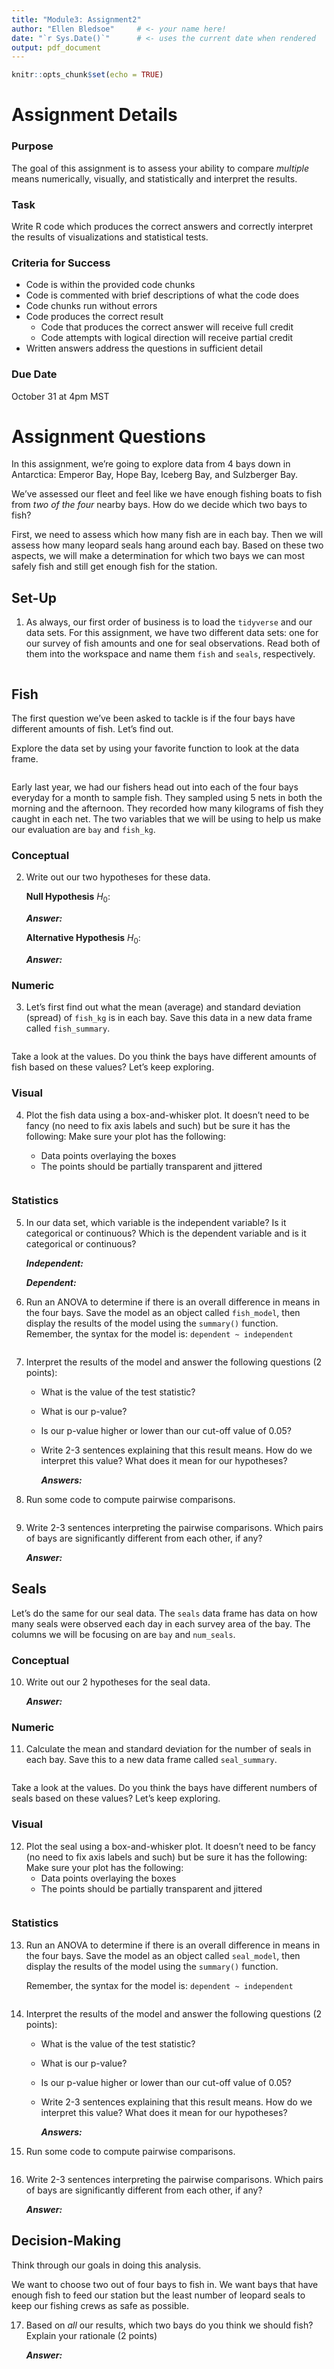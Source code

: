 ```yaml
---
title: "Module3: Assignment2"
author: "Ellen Bledsoe"     # <- your name here!
date: "`r Sys.Date()`"      # <- uses the current date when rendered
output: pdf_document
---
```


```r
knitr::opts_chunk$set(echo = TRUE)
```

# Assignment Details

### Purpose

The goal of this assignment is to assess your ability to compare *multiple* means numerically, visually, and statistically and interpret the results.

### Task

Write R code which produces the correct answers and correctly interpret the results of visualizations and statistical tests.

### Criteria for Success

-   Code is within the provided code chunks
-   Code is commented with brief descriptions of what the code does
-   Code chunks run without errors
-   Code produces the correct result
    -   Code that produces the correct answer will receive full credit
    -   Code attempts with logical direction will receive partial credit
-   Written answers address the questions in sufficient detail

### Due Date

October 31 at 4pm MST

# Assignment Questions

In this assignment, we're going to explore data from 4 bays down in Antarctica: Emperor Bay, Hope Bay, Iceberg Bay, and Sulzberger Bay.

We've assessed our fleet and feel like we have enough fishing boats to fish from *two of the four* nearby bays. How do we decide which two bays to fish?

First, we need to assess which how many fish are in each bay. Then we will assess how many leopard seals hang around each bay. Based on these two aspects, we will make a determination for which two bays we can most safely fish and still get enough fish for the station.

## Set-Up

1.  As always, our first order of business is to load the `tidyverse` and our data sets. For this assignment, we have two different data sets: one for our survey of fish amounts and one for seal observations. Read both of them into the workspace and name them `fish` and `seals`, respectively.

```r

```

## Fish

The first question we've been asked to tackle is if the four bays have different amounts of fish. Let's find out.

Explore the data set by using your favorite function to look at the data frame.

```r

```

Early last year, we had our fishers head out into each of the four bays everyday for a month to sample fish. They sampled using 5 nets in both the morning and the afternoon. They recorded how many kilograms of fish they caught in each net. The two variables that we will be using to help us make our evaluation are `bay` and `fish_kg`.

### Conceptual

2.  Write out our two hypotheses for these data.

    **Null Hypothesis** $H_{0}$:

    ***Answer:***

    **Alternative Hypothesis** $H_{0}$:

    ***Answer:***

### Numeric

3.  Let's first find out what the mean (average) and standard deviation (spread) of `fish_kg` is in each bay. Save this data in a new data frame called `fish_summary`.

```r

```

Take a look at the values. Do you think the bays have different amounts of fish based on these values? Let's keep exploring.

### Visual

4.  Plot the fish data using a box-and-whisker plot. It doesn't need to be fancy (no need to fix axis labels and such) but be sure it has the following: Make sure your plot has the following:

    -   Data points overlaying the boxes
    -   The points should be partially transparent and jittered

```r

```

### Statistics

5.  In our data set, which variable is the independent variable? Is it categorical or continuous? Which is the dependent variable and is it categorical or continuous?

    ***Independent:***

    ***Dependent:***

6.  Run an ANOVA to determine if there is an overall difference in means in the four bays. Save the model as an object called `fish_model`, then display the results of the model using the `summary()` function. Remember, the syntax for the model is: `dependent ~ independent`

```r

```

7.  Interpret the results of the model and answer the following questions (2 points):

    -   What is the value of the test statistic?

    -   What is our p-value?

    -   Is our p-value higher or lower than our cut-off value of 0.05?

    -   Write 2-3 sentences explaining that this result means. How do we interpret this value? What does it mean for our hypotheses?

        ***Answers:***

8.  Run some code to compute pairwise comparisons.

```r

```

9.  Write 2-3 sentences interpreting the pairwise comparisons. Which pairs of bays are significantly different from each other, if any?

    ***Answer:***

## Seals

Let's do the same for our seal data. The `seals` data frame has data on how many seals were observed each day in each survey area of the bay. The columns we will be focusing on are `bay` and `num_seals`.

### Conceptual

10. Write out our 2 hypotheses for the seal data.

    ***Answer:***

### Numeric

11. Calculate the mean and standard deviation for the number of seals in each bay. Save this to a new data frame called `seal_summary`.

```r

```

Take a look at the values. Do you think the bays have different numbers of seals based on these values? Let's keep exploring.

### Visual

12. Plot the seal using a box-and-whisker plot. It doesn't need to be fancy (no need to fix axis labels and such) but be sure it has the following: Make sure your plot has the following:
    -   Data points overlaying the boxes
    -   The points should be partially transparent and jittered

```r

```

### Statistics

13. Run an ANOVA to determine if there is an overall difference in means in the four bays. Save the model as an object called `seal_model`, then display the results of the model using the `summary()` function.

    Remember, the syntax for the model is: `dependent ~ independent`

```r

```

14. Interpret the results of the model and answer the following questions (2 points):

    -   What is the value of the test statistic?

    -   What is our p-value?

    -   Is our p-value higher or lower than our cut-off value of 0.05?

    -   Write 2-3 sentences explaining that this result means. How do we interpret this value? What does it mean for our hypotheses?

        ***Answers:***

15. Run some code to compute pairwise comparisons.

```r

```

16. Write 2-3 sentences interpreting the pairwise comparisons. Which pairs of bays are significantly different from each other, if any?

    ***Answer:***

## Decision-Making

Think through our goals in doing this analysis.

We want to choose two out of four bays to fish in. We want bays that have enough fish to feed our station but the least number of leopard seals to keep our fishing crews as safe as possible.

17. Based on *all* our results, which two bays do you think we should fish? Explain your rationale (2 points)

    ***Answer:***
